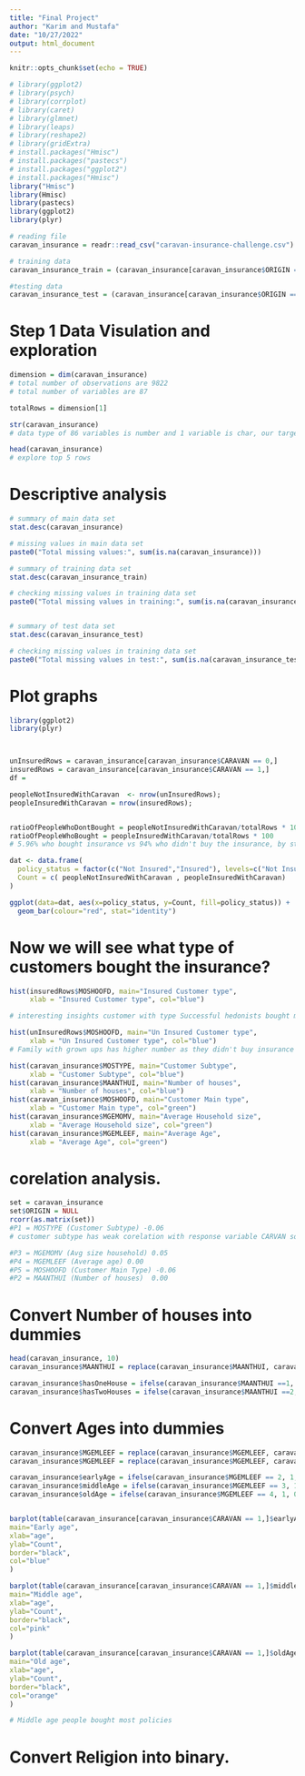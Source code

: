 ```yaml
---
title: "Final Project"
author: "Karim and Mustafa"
date: "10/27/2022"
output: html_document
---
```


```r
knitr::opts_chunk$set(echo = TRUE)
```


```r
# library(ggplot2)
# library(psych)
# library(corrplot)
# library(caret)
# library(glmnet)
# library(leaps)
# library(reshape2)
# library(gridExtra)
# install.packages("Hmisc")
# install.packages("pastecs")
# install.packages("ggplot2")
# install.packages("Hmisc")
library("Hmisc")
library(Hmisc)
library(pastecs)
library(ggplot2)
library(plyr)
```


```r
# reading file
caravan_insurance = readr::read_csv("caravan-insurance-challenge.csv")

# training data
caravan_insurance_train = (caravan_insurance[caravan_insurance$ORIGIN == "train",])

#testing data
caravan_insurance_test = (caravan_insurance[caravan_insurance$ORIGIN == "test",])
```

# Step 1 Data Visulation and exploration

```r
dimension = dim(caravan_insurance)
# total number of observations are 9822
# total number of variables are 87 

totalRows = dimension[1]

str(caravan_insurance)
# data type of 86 variables is number and 1 variable is char, our target variable is number of policies bought remaining variables are categorical numeric.

head(caravan_insurance)
# explore top 5 rows
```

# Descriptive analysis
```r
# summary of main data set
stat.desc(caravan_insurance)

# missing values in main data set
paste0("Total missing values:", sum(is.na(caravan_insurance)))

# summary of training data set
stat.desc(caravan_insurance_train)

# checking missing values in training data set
paste0("Total missing values in training:", sum(is.na(caravan_insurance_train)))


# summary of test data set
stat.desc(caravan_insurance_test)

# checking missing values in training data set
paste0("Total missing values in test:", sum(is.na(caravan_insurance_test)))

```


# Plot graphs
```r
library(ggplot2)
library(plyr)



unInsuredRows = caravan_insurance[caravan_insurance$CARAVAN == 0,]
insuredRows = caravan_insurance[caravan_insurance$CARAVAN == 1,]
df = 

peopleNotInsuredWithCaravan  <- nrow(unInsuredRows);
peopleInsuredWithCaravan = nrow(insuredRows);


ratioOfPeopleWhoDontBought = peopleNotInsuredWithCaravan/totalRows * 100
ratioOfPeopleWhoBought = peopleInsuredWithCaravan/totalRows * 100
# 5.96% who bought insurance vs 94% who didn't buy the insurance, by statistics it looks like company is in loss people are not interested in buying they have to something to improve.

dat <- data.frame(
  policy_status = factor(c("Not Insured","Insured"), levels=c("Not Insured","Insured")),
  Count = c( peopleNotInsuredWithCaravan , peopleInsuredWithCaravan)
)

ggplot(data=dat, aes(x=policy_status, y=Count, fill=policy_status)) +
  geom_bar(colour="red", stat="identity")

```

# Now we will see what type of customers bought the insurance?

```r
hist(insuredRows$MOSHOOFD, main="Insured Customer type",
     xlab = "Insured Customer type", col="blue")

# interesting insights customer with type Successful hedonists bought more policy as compare to an others, also customer with Average Family didn't buy any insurance. so company has to offer more benefits to average familes so they can buy it

hist(unInsuredRows$MOSHOOFD, main="Un Insured Customer type",
     xlab = "Un Insured Customer type", col="blue")
# Family with grown ups has higher number as they didn't buy insurance at all. it might be possible they have children and other expensive so they can't afford it?
```


```r
hist(caravan_insurance$MOSTYPE, main="Customer Subtype",
     xlab = "Customer Subtype", col="blue")
hist(caravan_insurance$MAANTHUI, main="Number of houses",
     xlab = "Number of houses", col="blue")
hist(caravan_insurance$MOSHOOFD, main="Customer Main type",
     xlab = "Customer Main type", col="green")
hist(caravan_insurance$MGEMOMV, main="Average Household size",
     xlab = "Average Household size", col="green")
hist(caravan_insurance$MGEMLEEF, main="Average Age",
     xlab = "Average Age", col="green")
```


# corelation analysis.

```r
set = caravan_insurance
set$ORIGIN = NULL
rcorr(as.matrix(set))
#P1 = MOSTYPE (Customer Subtype) -0.06
# customer subtype has weak corelation with response variable CARVAN so we can use for further analysis

#P3 = MGEMOMV (Avg size household) 0.05
#P4 = MGEMLEEF (Average age) 0.00
#P5 = MOSHOOFD (Customer Main Type) -0.06
#P2 = MAANTHUI (Number of houses)  0.00
```

# Convert Number of houses into dummies

```r
head(caravan_insurance, 10)
caravan_insurance$MAANTHUI = replace(caravan_insurance$MAANTHUI, caravan_insurance$MAANTHUI==3, 2)

caravan_insurance$hasOneHouse = ifelse(caravan_insurance$MAANTHUI ==1, 1, 0)
caravan_insurance$hasTwoHouses = ifelse(caravan_insurance$MAANTHUI ==2, 1, 0)
```


# Convert Ages into dummies
```r
caravan_insurance$MGEMLEEF = replace(caravan_insurance$MGEMLEEF, caravan_insurance$MGEMLEEF==1, 2)
caravan_insurance$MGEMLEEF = replace(caravan_insurance$MGEMLEEF, caravan_insurance$MGEMLEEF==5, 4)

caravan_insurance$earlyAge = ifelse(caravan_insurance$MGEMLEEF == 2, 1, 0)
caravan_insurance$middleAge = ifelse(caravan_insurance$MGEMLEEF == 3, 1, 0)
caravan_insurance$oldAge = ifelse(caravan_insurance$MGEMLEEF == 4, 1, 0)


barplot(table(caravan_insurance[caravan_insurance$CARAVAN == 1,]$earlyAge),
main="Early age",
xlab="age",
ylab="Count",
border="black",
col="blue"
)

barplot(table(caravan_insurance[caravan_insurance$CARAVAN == 1,]$middleAge),
main="Middle age",
xlab="age",
ylab="Count",
border="black",
col="pink"
)

barplot(table(caravan_insurance[caravan_insurance$CARAVAN == 1,]$oldAge),
main="Old age",
xlab="age",
ylab="Count",
border="black",
col="orange"
)

# Middle age people bought most policies

```


# Convert Religion into binary.
```r

```


